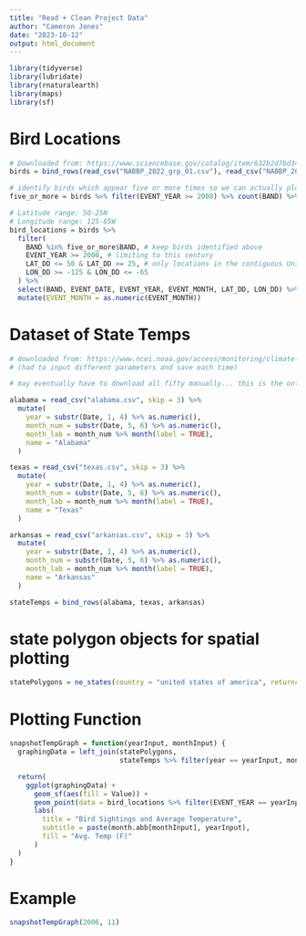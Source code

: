 ---
title: "Read + Clean Project Data"
author: "Cameron Jones"
date: "2023-10-12"
output: html_document
---

```{r setup, include=FALSE}
library(tidyverse)
library(lubridate)
library(rnaturalearth)
library(maps)
library(sf)
```

# Bird Locations

```{r}
# Downloaded from: https://www.sciencebase.gov/catalog/item/632b2d7bd34e71c6d67bc161
birds = bind_rows(read_csv("NABBP_2022_grp_01.csv"), read_csv("NABBP_2022_grp_07.csv"))
```

```{r}
# identify birds which appear five or more times so we can actually plot meaningful movement
five_or_more = birds %>% filter(EVENT_YEAR >= 2000) %>% count(BAND) %>% filter(n >= 5)
```

```{r}
# Latitude range: 50-25N
# Longitude range: 125-65W
bird_locations = birds %>% 
  filter(
    BAND %in% five_or_more$BAND, # keep birds identified above
    EVENT_YEAR >= 2000, # limiting to this century
    LAT_DD <= 50 & LAT_DD >= 25, # only locations in the contiguous United States for now
    LON_DD >= -125 & LON_DD <= -65
  ) %>% 
  select(BAND, EVENT_DATE, EVENT_YEAR, EVENT_MONTH, LAT_DD, LON_DD) %>% 
  mutate(EVENT_MONTH = as.numeric(EVENT_MONTH))
```

# Dataset of State Temps

```{r}
# downloaded from: https://www.ncei.noaa.gov/access/monitoring/climate-at-a-glance/statewide/time-series/3/tavg/all/1/2000-2023
# (had to input different parameters and save each time)

# may eventually have to download all fifty manually... this is the only way I could get this to work

alabama = read_csv("alabama.csv", skip = 3) %>%
  mutate(
    year = substr(Date, 1, 4) %>% as.numeric(),
    month_num = substr(Date, 5, 6) %>% as.numeric(),
    month_lab = month_num %>% month(label = TRUE),
    name = "Alabama"
  )

texas = read_csv("texas.csv", skip = 3) %>%
  mutate(
    year = substr(Date, 1, 4) %>% as.numeric(),
    month_num = substr(Date, 5, 6) %>% as.numeric(),
    month_lab = month_num %>% month(label = TRUE),
    name = "Texas"
  )

arkansas = read_csv("arkansas.csv", skip = 3) %>%
  mutate(
    year = substr(Date, 1, 4) %>% as.numeric(),
    month_num = substr(Date, 5, 6) %>% as.numeric(),
    month_lab = month_num %>% month(label = TRUE),
    name = "Arkansas"
  )

stateTemps = bind_rows(alabama, texas, arkansas)
```

# state polygon objects for spatial plotting

```{r}
statePolygons = ne_states(country = "united states of america", returnclass = "sf")
```


# Plotting Function

```{r}
snapshotTempGraph = function(yearInput, monthInput) {
  graphingData = left_join(statePolygons, 
                           stateTemps %>% filter(year == yearInput, month_num == monthInput)) %>% filter(!(name %in% c("Alaska", "Hawaii", "District of Columbia")))

  return(
    ggplot(graphingData) + 
      geom_sf(aes(fill = Value)) +
      geom_point(data = bird_locations %>% filter(EVENT_YEAR == yearInput, EVENT_MONTH == monthInput), mapping = aes(x = LON_DD, y = LAT_DD), color = "red", size = 4) + 
      labs(
        title = "Bird Sightings and Average Temperature",
        subtitle = paste(month.abb[monthInput], yearInput),
        fill = "Avg. Temp (F)"
      )
  )
}
```

# Example

```{r}
snapshotTempGraph(2006, 11)
```

